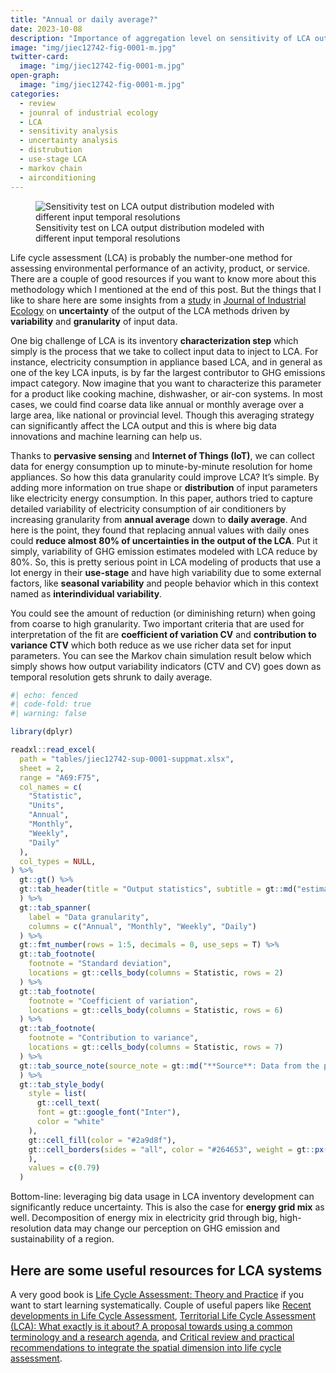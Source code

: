 ```yaml
---
title: "Annual or daily average?"
date: 2023-10-08
description: "Importance of aggregation level on sensitivity of LCA output"
image: "img/jiec12742-fig-0001-m.jpg"
twitter-card: 
  image: "img/jiec12742-fig-0001-m.jpg"
open-graph: 
  image: "img/jiec12742-fig-0001-m.jpg"
categories: 
  - review
  - jounral of industrial ecology
  - LCA
  - sensitivity analysis 
  - uncertainty analysis
  - distrubution
  - use-stage LCA
  - markov chain
  - airconditioning
---
```


::: column-page-inset
![Sensitivity test on LCA output distribution modeled with different input temporal resolutions](img/jiec12742-fig-0001-m.jpg)
:::

Life cycle assessment (LCA) is probably the number-one method for assessing environmental performance of an activity, product, or service. There are a couple of good resources if you want to know more about this methodology which I mentioned at the end of this post. But the things that I like to share here are some insights from a [study](https://onlinelibrary.wiley.com/doi/abs/10.1111/jiec.12742) in [Journal of Industrial Ecology](https://onlinelibrary.wiley.com/journal/15309290) on **uncertainty** of the output of the LCA methods driven by **variability** and **granularity** of input data.

One big challenge of LCA is its inventory **characterization step** which simply is the process that we take to collect input data to inject to LCA. For instance, electricity consumption in appliance based LCA, and in general as one of the key LCA inputs, is by far the largest contributor to GHG emissions impact category. Now imagine that you want to characterize this parameter for a product like cooking machine, dishwasher, or air-con systems. In most cases, we could find coarse data like annual or monthly average over a large area, like national or provincial level. Though this averaging strategy can significantly affect the LCA output and this is where big data innovations and machine learning can help us.

Thanks to **pervasive sensing** and **Internet of Things (IoT)**, we can collect data for energy consumption up to minute-by-minute resolution for home appliances. So how this data granularity could improve LCA? It’s simple. By adding more information on true shape or **distribution** of input parameters like electricity energy consumption. In this paper, authors tried to capture detailed variability of electricity consumption of air conditioners by increasing granularity from **annual average** down to **daily average**. And here is the point, they found that replacing annual values with daily ones could **reduce almost 80% of uncertainties in the output of the LCA**. Put it simply, variability of GHG emission estimates modeled with LCA reduce by 80%. So, this is pretty serious point in LCA modeling of products that use a lot energy in their **use-stage** and have high variability due to some external factors, like **seasonal variability** and people behavior which in this context named as **interindividual variability**.

You could see the amount of reduction (or diminishing return) when going from coarse to high granularity. Two important criteria that are used for interpretation of the fit are **coefficient of variation CV** and **contribution to variance CTV** which both reduce as we use richer data set for input parameters. You can see the Markov chain simulation result below which simply shows how output variability indicators (CTV and CV) goes down as temporal resolution gets shrunk to daily average.

```r
#| echo: fenced
#| code-fold: true
#| warning: false

library(dplyr)

readxl::read_excel(
  path = "tables/jiec12742-sup-0001-suppmat.xlsx", 
  sheet = 2, 
  range = "A69:F75", 
  col_names = c(
    "Statistic", 
    "Units", 
    "Annual", 
    "Monthly", 
    "Weekly", 
    "Daily"
  ), 
  col_types = NULL, 
) %>%
  gt::gt() %>%
  gt::tab_header(title = "Output statistics", subtitle = gt::md("estimated **lifetime greenhouse gas emissions** of air-conditioning systems from stochastic modeling where use-stage electricity consumption (PAC) was aggregated and characterized at different data granularities")
  ) %>%
  gt::tab_spanner(
    label = "Data granularity", 
    columns = c("Annual", "Monthly", "Weekly", "Daily")
  ) %>%
  gt::fmt_number(rows = 1:5, decimals = 0, use_seps = T) %>%
  gt::tab_footnote(
    footnote = "Standard deviation", 
    locations = gt::cells_body(columns = Statistic, rows = 2)
  ) %>%
  gt::tab_footnote(
    footnote = "Coefficient of variation", 
    locations = gt::cells_body(columns = Statistic, rows = 6)
  ) %>%
  gt::tab_footnote(
    footnote = "Contribution to variance", 
    locations = gt::cells_body(columns = Statistic, rows = 7)
  ) %>%
  gt::tab_source_note(source_note = gt::md("**Source**: Data from the paper's [supporing information](https://onlinelibrary-wiley-com.proxy3.library.mcgill.ca/action/downloadSupplement?doi=10.1111%2Fjiec.12742&file=jiec12742-sup-0001-SuppMat.xlsx)")
  ) %>%
  gt::tab_style_body(
    style = list(
      gt::cell_text(
      font = gt::google_font("Inter"),
      color = "white"
    ),
    gt::cell_fill(color = "#2a9d8f"),
    gt::cell_borders(sides = "all", color = "#264653", weight = gt::px(4))
    ), 
    values = c(0.79)
  )

```

Bottom-line: leveraging big data usage in LCA inventory development can significantly reduce uncertainty. This is also the case for **energy grid mix** as well. Decomposition of energy mix in electricity grid through big, high-resolution data may change our perception on GHG emission and sustainability of a region.

::: {.callout-tip collapse="true"}
## Here are some useful resources for LCA systems

A very good book is [Life Cycle Assessment: Theory and Practice](https://link.springer.com/10.1007/978-3-319-56475-3) if you want to start learning systematically. Couple of useful papers like [Recent developments in Life Cycle Assessment](https://www.sciencedirect.com/science/article/pii/S0301479709002345), [Territorial Life Cycle Assessment (LCA): What exactly is it about? A proposal towards using a common terminology and a research agenda](https://www.sciencedirect.com/science/article/pii/S0959652617331402), and [Critical review and practical recommendations to integrate the spatial dimension into life cycle assessment](https://www.sciencedirect.com/science/article/pii/S0959652617331827).
:::
